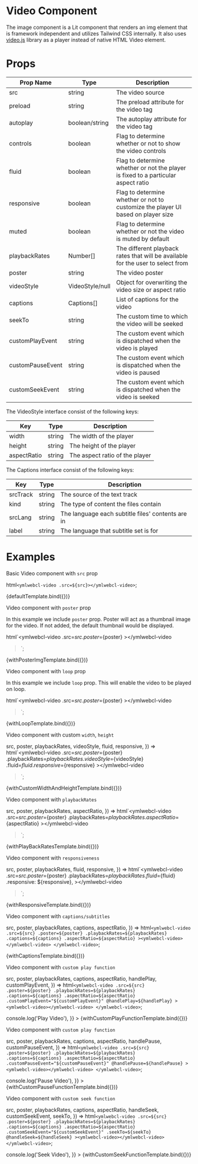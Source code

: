 
# Video Component

The image component is a Lit component that renders an img element that is framework independent and utilizes Tailwind CSS internally. It also uses [video.js](https://videojs.com/) library as a player instead of native HTML Video element.

# Props

| Prop Name        | Type            | Description                                                                       |
| ---------------- | --------------- | --------------------------------------------------------------------------------- |
| src              | string          | The video source                                                                  |
| preload          | string          | The preload attribute for the video tag                                           |
| autoplay         | boolean/string  | The autoplay attribute for the video tag                                          |
| controls         | boolean         | Flag to determine whether or not to show the video controls                       |
| fluid            | boolean         | Flag to determine whether or not the player is fixed to a particular aspect ratio |
| responsive       | boolean         | Flag to determine whether or not to customize the player UI based on player size  |
| muted            | boolean         | Flag to determine whether or not the video is muted by default                    |
| playbackRates    | Number[]        | The different playback rates that will be available for the user to select from   |
| poster           | string          | The video poster                                                                  |
| videoStyle       | VideoStyle/null | Object for overwriting the video size or aspect ratio                             |
| captions         | Captions[]      | List of captions for the video                                                    |
| seekTo           | string          | The custom time to which the video will be seeked                                 |
| customPlayEvent  | string          | The custom event which is dispatched when the video is played                     |
| customPauseEvent | string          | The custom event which is dispatched when the video is paused                     |
| customSeekEvent  | string          | The custom event which is dispatched when the video is seeked                     |

The VideoStyle interface consist of the following keys:

| Key         | Type   | Description                    |
| ----------- | ------ | ------------------------------ |
| width       | string | The width of the player        |
| height      | string | The height of the player       |
| aspectRatio | string | The aspect ratio of the player |

The Captions interface consist of the following keys:

| Key      | Type   | Description                                       |
| -------- | ------ | ------------------------------------------------- |
| srcTrack | string | The source of the text track                      |
| kind     | string | The type of content the files contain             |
| srcLang  | string | The language each subtitle files' contents are in |
| label    | string | The language that subtitle set is for             |

# Examples

<Meta title="Components/Videos" />

Basic Video component with `src` prop

  html`<ymlwebcl-video .src=${src}></ymlwebcl-video>`;

<Canvas>
  <Story
    name="Default"
    args={{
      src: 'http://commondatastorage.googleapis.com/gtv-videos-bucket/sample/BigBuckBunny.mp4',
    }}
  >
    {defaultTemplate.bind({})}
  </Story>
</Canvas>

Video component with `poster` prop

In this example we include `poster` prop. Poster will act as a thumbnail image
for the video. If not added, the default thumbnail would be displayed.

  html`<ymlwebcl-video .src=${src} .poster=${poster}
    ><ymlwebcl-video></ymlwebcl-video
  ></ymlwebcl-video>`;

<Canvas>
  <Story
    name="With Poster"
    args={{
      src: 'http://commondatastorage.googleapis.com/gtv-videos-bucket/sample/BigBuckBunny.mp4',
      poster:
        'https://upload.wikimedia.org/wikipedia/commons/6/69/Big_Buck_Bunny_-_forest.jpg',
    }}
  >
    {withPosterImgTemplate.bind({})}
  </Story>
</Canvas>

Video component with `loop` prop

In this example we include `loop` prop. This will enable the video to be played
on loop.

  html`<ymlwebcl-video .src=${src} .poster=${poster}
    ><ymlwebcl-video></ymlwebcl-video
  ></ymlwebcl-video>`;

<Canvas>
  <Story
    name="With Loop"
    args={{
      src: 'http://commondatastorage.googleapis.com/gtv-videos-bucket/sample/BigBuckBunny.mp4',
      poster:
        'https://upload.wikimedia.org/wikipedia/commons/6/69/Big_Buck_Bunny_-_forest.jpg',
      loop: true,
    }}
  >
    {withLoopTemplate.bind({})}
  </Story>
</Canvas>

Video component with custom `width`, `height`

  src,
  poster,
  playbackRates,
  videoStyle,
  fluid,
  responsive,
}) =>
  html`<ymlwebcl-video
    .src=${src}
    .poster=${poster}
    .playbackRates=${playbackRates}
    .videoStyle=${videoStyle}
    .fluid=${fluid}
    .responsive=${responsive}
    ><ymlwebcl-video></ymlwebcl-video
  ></ymlwebcl-video>`;

<Canvas>
  <Story
    name="With Custom Height and Width"
    args={{
      src: 'http://commondatastorage.googleapis.com/gtv-videos-bucket/sample/BigBuckBunny.mp4',
      poster:
        'https://upload.wikimedia.org/wikipedia/commons/6/69/Big_Buck_Bunny_-_forest.jpg',
      videoStyle: {
        width: '600px',
        height: '400px',
        aspectRatio: '4:3',
      },
      fluid: true,
      responsive: true,
    }}
  >
    {withCustomWidthAndHeightTemplate.bind({})}
  </Story>
</Canvas>

Video component with `playbackRates`

  src,
  poster,
  playbackRates,
  aspectRatio,
}) =>
  html`<ymlwebcl-video
    .src=${src}
    .poster=${poster}
    .playbackRates=${playbackRates}
    .aspectRatio=${aspectRatio}
    ><ymlwebcl-video></ymlwebcl-video
  ></ymlwebcl-video>`;

<Canvas>
  <Story
    name="With PlayBackRates"
    args={{
      src: 'http://commondatastorage.googleapis.com/gtv-videos-bucket/sample/BigBuckBunny.mp4',
      poster:
        'https://upload.wikimedia.org/wikipedia/commons/6/69/Big_Buck_Bunny_-_forest.jpg',
      playbackRates: [0.25, 0.5, 1, 1.5, 2, 2.5, 3],
    }}
  >
    {withPlayBackRatesTemplate.bind({})}
  </Story>
</Canvas>

Video component with `responsiveness`

  src,
  poster,
  playbackRates,
  fluid,
  responsive,
}) =>
  html`<ymlwebcl-video
    .src=${src}
    .poster=${poster}
    .playbackRates=${playbackRates}
    .fluid=${fluid}
    .responsive:
    ${responsive},
    ><ymlwebcl-video></ymlwebcl-video
  ></ymlwebcl-video>`;

<Canvas>
  <Story
    name="With Responsiveness"
    args={{
      src: 'http://commondatastorage.googleapis.com/gtv-videos-bucket/sample/BigBuckBunny.mp4',
      poster:
        'https://upload.wikimedia.org/wikipedia/commons/6/69/Big_Buck_Bunny_-_forest.jpg',
      playbackRates: [0.25, 0.5, 1, 1.5, 2, 2.5, 3],
      fluid: true,
      responsive: true,
    }}
  >
    {withResponsiveTemplate.bind({})}
  </Story>
</Canvas>

Video component with `captions/subtitles`

  src,
  poster,
  playbackRates,
  captions,
  aspectRatio,
}) =>
  html`<ymlwebcl-video
    .src=${src}
    .poster=${poster}
    .playbackRates=${playbackRates}
    .captions=${captions}
    .aspectRatio=${aspectRatio}
    ><ymlwebcl-video></ymlwebcl-video>
  </ymlwebcl-video>`;

<Canvas>
  <Story
    name="With Subtitles"
    args={{
      src: 'http://commondatastorage.googleapis.com/gtv-videos-bucket/sample/BigBuckBunny.mp4',
      poster:
        'https://upload.wikimedia.org/wikipedia/commons/6/69/Big_Buck_Bunny_-_forest.jpg',
      playbackRates: [0.25, 0.5, 1, 1.5, 2, 2.5, 3],
      aspectRatio: '16:9',
      captions: [
        {
          srcTrack:
            'https://gist.githubusercontent.com/samdutton/ca37f3adaf4e23679957b8083e061177/raw/e19399fbccbc069a2af4266e5120ae6bad62699a/sample.vtt',
          kind: 'captions',
          srcLang: 'en',
          label: 'English',
        },
      ],
    }}
  >
    {withCaptionsTemplate.bind({})}
  </Story>
</Canvas>

Video component with `custom play function`

  src,
  poster,
  playbackRates,
  captions,
  aspectRatio,
  handlePlay,
  customPlayEvent,
}) =>
  html`<ymlwebcl-video
    .src=${src}
    .poster=${poster}
    .playbackRates=${playbackRates}
    .captions=${captions}
    .aspectRatio=${aspectRatio}
    .customPlayEvent="${customPlayEvent}"
    @handlePlay=${handlePlay}
    ><ymlwebcl-video></ymlwebcl-video>
  </ymlwebcl-video>`;

<Canvas>
  <Story
    name="With Custom Play Function"
    args={{
      src: 'http://commondatastorage.googleapis.com/gtv-videos-bucket/sample/BigBuckBunny.mp4',
      poster:
        'https://upload.wikimedia.org/wikipedia/commons/6/69/Big_Buck_Bunny_-_forest.jpg',
      playbackRates: [0.25, 0.5, 1, 1.5, 2, 2.5, 3],
      aspectRatio: '16:9',
      captions: [
        {
          srcTrack:
            'https://gist.githubusercontent.com/samdutton/ca37f3adaf4e23679957b8083e061177/raw/e19399fbccbc069a2af4266e5120ae6bad62699a/sample.vtt',
          kind: 'captions',
          srcLang: 'en',
          label: 'English',
        },
      ],
      customPlayEvent: 'handlePlay',
      handlePlay: () => console.log('Play Video'),
    }}
  >
    {withCustomPlayFunctionTemplate.bind({})}
  </Story>
</Canvas>

Video component with `custom play function`

  src,
  poster,
  playbackRates,
  captions,
  aspectRatio,
  handlePause,
  customPauseEvent,
}) =>
  html`<ymlwebcl-video
    .src=${src}
    .poster=${poster}
    .playbackRates=${playbackRates}
    .captions=${captions}
    .aspectRatio=${aspectRatio}
    .customPauseEvent="${customPauseEvent}"
    @handlePause=${handlePause}
    ><ymlwebcl-video></ymlwebcl-video>
  </ymlwebcl-video>`;

<Canvas>
  <Story
    name="With Custom Pause Function"
    args={{
      src: 'http://commondatastorage.googleapis.com/gtv-videos-bucket/sample/BigBuckBunny.mp4',
      poster:
        'https://upload.wikimedia.org/wikipedia/commons/6/69/Big_Buck_Bunny_-_forest.jpg',
      playbackRates: [0.25, 0.5, 1, 1.5, 2, 2.5, 3],
      aspectRatio: '16:9',
      captions: [
        {
          srcTrack:
            'https://gist.githubusercontent.com/samdutton/ca37f3adaf4e23679957b8083e061177/raw/e19399fbccbc069a2af4266e5120ae6bad62699a/sample.vtt',
          kind: 'captions',
          srcLang: 'en',
          label: 'English',
        },
      ],
      customPauseEvent: 'handlePause',
      handlePause: () => console.log('Pause Video'),
    }}
  >
    {withCustomPauseFunctionTemplate.bind({})}
  </Story>
</Canvas>

Video component with `custom seek function`

  src,
  poster,
  playbackRates,
  captions,
  aspectRatio,
  handleSeek,
  customSeekEvent,
  seekTo,
}) =>
  html`<ymlwebcl-video
    .src=${src}
    .poster=${poster}
    .playbackRates=${playbackRates}
    .captions=${captions}
    .aspectRatio=${aspectRatio}
    .customSeekEvent="${customSeekEvent}"
    .seekTo=${seekTo}
    @handleSeek=${handleSeek}
    ><ymlwebcl-video></ymlwebcl-video>
  </ymlwebcl-video>`;

<Canvas>
  <Story
    name="With Custom Seek Function"
    args={{
      src: 'http://commondatastorage.googleapis.com/gtv-videos-bucket/sample/BigBuckBunny.mp4',
      poster:
        'https://upload.wikimedia.org/wikipedia/commons/6/69/Big_Buck_Bunny_-_forest.jpg',
      playbackRates: [0.25, 0.5, 1, 1.5, 2, 2.5, 3],
      aspectRatio: '16:9',
      captions: [
        {
          srcTrack:
            'https://gist.githubusercontent.com/samdutton/ca37f3adaf4e23679957b8083e061177/raw/e19399fbccbc069a2af4266e5120ae6bad62699a/sample.vtt',
          kind: 'captions',
          srcLang: 'en',
          label: 'English',
        },
      ],
      seekTo: '60',
      customSeekEvent: 'handleSeek',
      handleSeek: () => console.log('Seek Video'),
    }}
  >
    {withCustomSeekFunctionTemplate.bind({})}
  </Story>
</Canvas>
